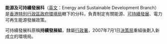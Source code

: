 {{香港政府部門基礎資訊|
中文部門名稱=能源及可持續發展科|
英文部門名稱=Energy and Sustainable Development Branch|
部門標誌=Hong Kong SAR Regional Emblem.svg|
|部門標誌名稱 = 中華人民共和國香港特別行政區政府標誌|
首長職銜=環境局副秘書長|
首長姓名=[[楊碧荺|楊碧荺]]|
成立年份=2001年|
所屬部門=[[環境局|環境局]]|
總部=|
}}

'''能源及可持續發展科'''（[[英文|英文]]：Energy and Sustainable Development Branch）是[[香港特別行政區政府|香港特別行政區政府]][[環境局|環境局]]轄下的分科，負責制定有關能源、[[可持續發展|可持續發展]]、電力可再生能源發展政策。

可持續發展科原稱'''持續發展組'''，隸屬[[行政署|行政署]]，2007年7月1日[[決策局|決策局]]重組後劃入新成立的環境局。

{{香港特別行政區政府部門}}


{{HK-govpoli-stub}}